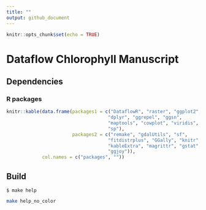 ```yaml
---
title: ""
output: github_document
---
```


```r
knitr::opts_chunk$set(echo = TRUE)
```

# Dataflow Chlorophyll Manuscript

## Dependencies
### R packages

```r
knitr::kable(data.frame(packages1 = c("DataflowR", "raster", "ggplot2", 
                                     "dplyr", "ggrepel", "ggsn", 
                                     "maptools", "cowplot", "viridis", 
                                     "sp"), 
                        packages2 = c("remake", "gdalUtils", "sf", 
                                     "fitdistrplus", "GGally", "knitr", 
                                     "kableExtra", "magrittr", "gstat", 
                                     "ggjoy")), 
             col.names = c("packages", ""))
```

## Build

`$ make help`

```bash
make help_no_color
```
